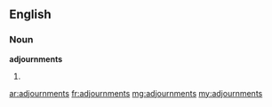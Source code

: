 ==English==

===Noun===
'''adjournments'''

# {{plural of|adjournment}}

[[ar:adjournments]]
[[fr:adjournments]]
[[mg:adjournments]]
[[my:adjournments]]
